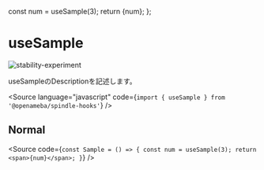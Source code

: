 
  const num = useSample(3);
  return <span>{num}</span>;
};

# useSample

<Meta title="useSample" component={Sample} />

![stability-experiment](https://img.shields.io/badge/stability-experiment-red.svg)

<Description>useSampleのDescriptionを記述します。</Description>

<Source
  language="javascript"
  code={`import { useSample } from '@openameba/spindle-hooks'`}
/>

## Normal

<Preview withSource="open">
  <Story name="Normal">
    <Sample />
  </Story>
</Preview>

<Source
  code={`
const Sample = () => {
  const num = useSample(3);
  return <span>{num}</span>;
}
  `}
/>
